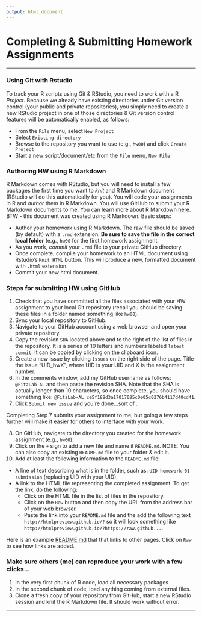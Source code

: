 ```yaml
---
output: html_document
---
```


Completing & Submitting Homework Assignments  
========================================================
***


### Using Git with Rstudio
To track your R scripts using Git & RStudio, you need to work with a R *Project*. Because we already have existing directories under Git version control (your public and private repositories), you simply need to create a new RStudio project in one of those directories & Git version control features will be automatically enabled, as follows:

+ From the `File` menu, select `New Project`
+ Select `Existing directory`
+ Browse to the repository you want to use (e.g., `hw00`) and click `Create Project`
+ Start a new script/document/etc from the `File` menu, `New File` 

### Authoring HW using R Markdown

R Markdown comes with RStudio, but you will need to install a few packages the first time you want to *knit* and R Markdown document (RStudio will do this automatically for you). You will code your assignments in R and *author* them in R Markdown. You will use GitHub to submit your R Markdown documents to me. You can learn more about R Markdown [here](http://rmarkdown.rstudio.com/). BTW - this document was created using R Markdown. Basic steps:

* Author your homework using R Markdown. The raw file should be saved (by default) with a `.rmd` extension. **Be sure to save the file in the correct local folder** (e.g., `hw00` for the first homework assignment.
* As you work, *commit* your `.rmd` file to your private GitHub directory.
* Once complete, compile your homework to an HTML document using Rstudio's `Knit HTML` button. This will produce a new, formatted document with `.html` extension.
* Commit your new html document.

### Steps for submitting HW using GitHub

1. Check that you have committed all the files associated with your HW assignment to your local Git repository (recall you should be saving these files in a folder named something like `hw00`).
2. Sync your local repository to GitHub.
3. Navigate to your GitHub account using a web browser and open your private repository.
4. Copy the revision `SHA` located above and to the right of the list of files in the repository. It is a series of 10 letters and numbers labeled `latest commit`. It can be copied by clicking on the clipboard icon.
5. Create a new issue by clicking `Issues` on the right side of the page. Title the issue "UID_hwX", where UID is your UID and X is the assignment number.
6. In the comments window, add my GitHub username as follows: `@FitzLab-AL` and then paste the revision SHA. Note that the SHA is actually longer than 10 characters, so once complete, you should have something like: `@FitzLab-AL ce5f188d3a17017085c0e05c0276b4117d40cd41`.
7. Click `Submit new issue` and you're done...sort of...

Completing Step 7 submits your assignment to me, but going a few steps further will make it easier for others to interface with your work.  

8. On GitHub, navigate to the directory you created for the homework assignment (e.g., `hw00`).
9. Click on the `+` sign to add a new file and name it `README.md`. NOTE: You can also copy an existing `README.md` file to your folder & edit it.
10. Add at least the following information to the `README.md` file:
  + A line of text describing what is in the folder, such as: `UID homework 01 submission` (replacing UID with your UID).
  + A link to the HTML file representing the completed assignment. To get the link, do the following:
    + Click on the HTML file in the list of files in the repository.
    + Click on the `Raw` button and then copy the URL from the address bar of your web browser.
    + Paste the link into your `README.md` file and the add the following text `http://htmlpreview.github.io/?` so it will look something like `http://htmlpreview.github.io/?https://raw.github...`.
    
Here is an example [README.md](https://github.com/fitzLab-AL/MEES614p/blob/master/README.md) that that links to other pages. Click on `Raw` to see how links are added.

### Make sure others (me) can reproduce your work with a few clicks...
1. In the very first chunk of R code, load all necessary packages
2. In the second chunk of code, load anything coming from external files. 
3. Clone a fresh copy of your repository from GitHub, start a new RStudio session and knit the R Markdown file. It should work without error.

***
